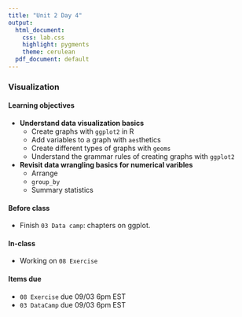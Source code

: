 ```yaml
---
title: "Unit 2 Day 4"
output: 
  html_document:
    css: lab.css
    highlight: pygments
    theme: cerulean
  pdf_document: default
---
```


### Visualization

#### Learning objectives 
* **Understand data visualization basics**
  * Create graphs with ```ggplot2``` in R
  * Add variables to a graph with ```aes```thetics
  * Create different types of graphs with ```geoms```
  * Understand the grammar rules of creating graphs with ```ggplot2```
* **Revisit data wrangling basics for numerical varibles**
  * Arrange
  * `group_by`
  * Summary statistics

#### Before class
* Finish `03 Data camp`: chapters on ggplot.

#### In-class
* Working on `08 Exercise`

#### Items due
* ```08 Exercise``` due 09/03 6pm EST
* ```03 DataCamp``` due 09/03 6pm EST
